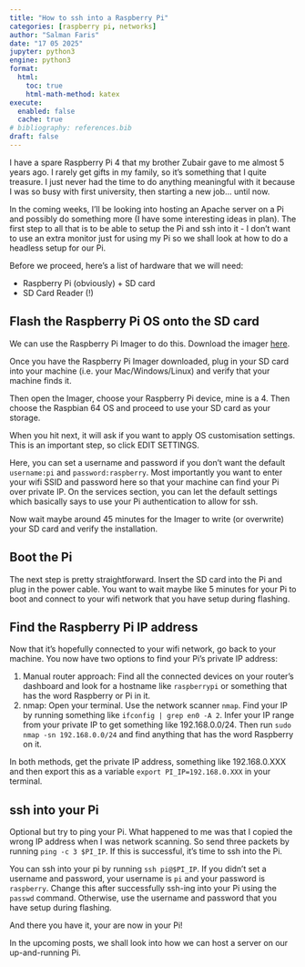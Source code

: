 ```yaml
---
title: "How to ssh into a Raspberry Pi" 
categories: [raspberry pi, networks]
author: "Salman Faris"
date: "17 05 2025"
jupyter: python3
engine: python3
format:
  html:
    toc: true
    html-math-method: katex
execute: 
  enabled: false
  cache: true
# bibliography: references.bib
draft: false
---
```


I have a spare Raspberry Pi 4 that my brother Zubair gave to me almost 5 years ago. I rarely get gifts in my family, so it's something that I quite treasure. I just never had the time to do anything meaningful with it because I was so busy with first university, then starting a new job... until now.

In the coming weeks, I'll be looking into hosting an Apache server on a Pi and possibly do something more (I have some interesting ideas in plan). The first step to all that is to be able to setup the Pi and ssh into it - I don't want to use an extra monitor just for using my Pi so we shall look at how to do a headless setup for our Pi.

Before we proceed, here's a list of hardware that we will need: 

- Raspberry Pi (obviously) + SD card
- SD Card Reader (!)

## Flash the Raspberry Pi OS onto the SD card

We can use the Raspberry Pi Imager to do this. Download the imager [here](https://www.raspberrypi.com/software/).

Once you have the Raspberry Pi Imager downloaded, plug in your SD card into your machine (i.e. your Mac/Windows/Linux) and verify that your machine finds it.

Then open the Imager, choose your Raspberry Pi device, mine is a 4. Then choose the Raspbian 64 OS and proceed to use your SD card as your storage.

When you hit next, it will ask if you want to apply OS customisation settings. This is an important step, so click EDIT SETTINGS.

Here, you can set a username and password if you don't want the default `username:pi` and `password:raspberry`. Most importantly you want to enter your wifi SSID and password here so that your machine can find your Pi over private IP. On the services section, you can let the default settings which basically says to use your Pi authentication to allow for ssh.

Now wait maybe around 45 minutes for the Imager to write (or overwrite) your SD card and verify the installation.

## Boot the Pi

The next step is pretty straightforward. Insert the SD card into the Pi and plug in the power cable. You want to wait maybe like 5 minutes for your Pi to boot and connect to your wifi network that you have setup during flashing.

## Find the Raspberry Pi IP address

Now that it's hopefully connected to your wifi network, go back to your machine. You now have two options to find your Pi's private IP address:

1. Manual router approach: Find all the connected devices on your router's dashboard and look for a hostname like `raspberrypi` or something that has the word Raspberry or Pi in it. 
2. nmap: Open your terminal. Use the network scanner `nmap`. Find your IP by running something like `ifconfig | grep en0 -A 2`. Infer your IP range from your private IP to get something like 192.168.0.0/24. Then run `sudo nmap -sn 192.168.0.0/24` and find anything that has the word Raspberry on it.

In both methods, get the private IP address, something like 192.168.0.XXX and then export this as a variable `export PI_IP=192.168.0.XXX` in your terminal.

## ssh into your Pi

Optional but try to ping your Pi. What happened to me was that I copied the wrong IP address when I was network scanning. So send three packets by running `ping -c 3 $PI_IP`. If this is successful, it's time to ssh into the Pi.

You can ssh into your pi by running `ssh pi@$PI_IP`. If you didn't set a username and password, your username is `pi` and your password is `raspberry`. Change this after successfully ssh-ing into your Pi using the `passwd` command. Otherwise, use the username and password that you have setup during flashing.

And there you have it, your are now in your Pi!

In the upcoming posts, we shall look into how we can host a server on our up-and-running Pi.